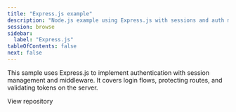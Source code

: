 ```yaml
---
title: "Express.js example"
description: "Node.js example using Express.js with sessions and auth middleware."
session: browse
sidebar:
  label: "Express.js"
tableOfContents: false
next: false
---
```


This sample uses Express.js to implement authentication with session management and middleware. It covers login flows, protecting routes, and validating tokens on the server.


<LinkButton href="https://github.com/scalekit-developers/scalekit-express-example" target="_blank" rel="noopener" icon="github">View repository</LinkButton>

